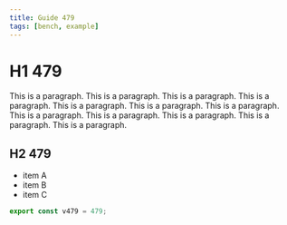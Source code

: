 ```yaml
---
title: Guide 479
tags: [bench, example]
---
```


# H1 479

This is a paragraph. This is a paragraph. This is a paragraph. This is a paragraph. This is a paragraph. This is a paragraph. This is a paragraph. This is a paragraph. This is a paragraph. This is a paragraph. This is a paragraph. This is a paragraph. 

## H2 479

- item A
- item B
- item C

```ts
export const v479 = 479;
```
